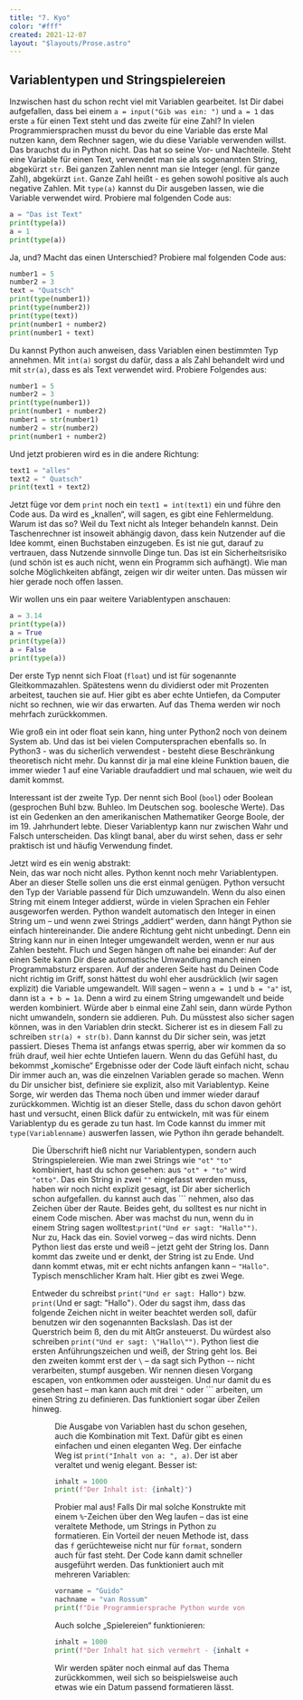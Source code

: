 ```yaml
---
title: "7. Kyo"
color: "#fff"
created: 2021-12-07
layout: "$layouts/Prose.astro"
---
```



## Variablentypen und Stringspielereien

Inzwischen hast du schon recht viel mit Variablen gearbeitet. Ist Dir dabei aufgefallen, dass bei einem
`a = input("Gib was ein: ")` und `a = 1` das erste `a` für einen Text steht und das zweite für eine Zahl? In vielen
Programmiersprachen musst du bevor du eine Variable das erste Mal nutzen kann, dem Rechner sagen, wie du diese Variable
verwenden willst. Das brauchst du in Python nicht. Das hat so seine Vor- und Nachteile. Steht eine Variable für einen
Text, verwendet man sie als sogenannten String, abgekürzt `str`. Bei ganzen Zahlen nennt man sie Integer (engl. für
ganze Zahl), abgekürzt `int`. Ganze Zahl heißt - es gehen sowohl positive als auch negative Zahlen. Mit `type(a)` kannst
du Dir ausgeben lassen, wie die Variable verwendet wird. Probiere mal folgenden Code aus:

```python:print-types.py
a = "Das ist Text"
print(type(a))
a = 1
print(type(a))
```

Ja, und? Macht das einen Unterschied? Probiere mal folgenden Code aus:

```python:explore-types.py
number1 = 5
number2 = 3
text = "Quatsch"
print(type(number1))
print(type(number2))
print(type(text))
print(number1 + number2)
print(number1 + text)
```

Du kannst Python auch anweisen, dass Variablen einen bestimmten Typ annehmen. Mit `int(a)` sorgst du dafür, dass a als
Zahl behandelt wird und mit `str(a)`, dass es als Text verwendet wird. Probiere Folgendes aus:

```python:explore-types.py
number1 = 5
number2 = 3
print(type(number1))
print(number1 + number2)
number1 = str(number1)
number2 = str(number2)
print(number1 + number2)
```

Und jetzt probieren wird es in die andere Richtung:

```python:explore-types.py
text1 = "alles"
text2 = " Quatsch"
print(text1 + text2)
```

Jetzt füge vor dem `print` noch ein `text1 = int(text1)` ein und führe den Code aus. Da wird es „knallen“, will sagen,
es gibt eine Fehlermeldung. Warum ist das so? Weil du Text nicht als Integer behandeln kannst. Dein Taschenrechner ist
insoweit abhängig davon, dass kein Nutzender auf die Idee kommt, einen Buchstaben einzugeben. Es ist nie gut, darauf zu
vertrauen, dass Nutzende sinnvolle Dinge tun. Das ist ein Sicherheitsrisiko (und schön ist es auch nicht, wenn ein
Programm sich aufhängt). Wie man solche Möglichkeiten abfängt, zeigen wir dir weiter unten. Das müssen wir hier gerade
noch offen lassen.

Wir wollen uns ein paar weitere Variablentypen anschauen:

```python:explore-types.py
a = 3.14
print(type(a))
a = True
print(type(a))
a = False
print(type(a))
```

Der erste Typ nennt sich Float (`float`) und ist für sogenannte Gleitkommazahlen. Spätestens wenn du dividierst oder mit
Prozenten arbeitest, tauchen sie auf. Hier gibt es aber echte Untiefen, da Computer nicht so rechnen, wie wir das
erwarten. Auf das Thema werden wir noch mehrfach zurückkommen.

Wie groß ein int oder float sein kann, hing unter Python2 noch von deinem System ab. Und das ist bei vielen
Computersprachen ebenfalls so. In Python3 - was du sicherlich verwendest - besteht diese Beschränkung theoretisch nicht
mehr. Du kannst dir ja mal eine kleine Funktion bauen, die immer wieder 1 auf eine Variable draufaddiert und mal
schauen, wie weit du damit kommst.

Interessant ist der zweite Typ. Der nennt sich Bool (`bool`) oder Boolean (gesprochen Buhl bzw. Buhleo. Im Deutschen
sog. boolesche Werte). Das ist ein Gedenken an den amerikanischen Mathematiker George Boole, der im 19. Jahrhundert
lebte. Dieser Variablentyp kann nur zwischen Wahr und Falsch unterscheiden. Das klingt banal, aber du wirst sehen, dass
er sehr praktisch ist und häufig Verwendung findet.

Jetzt wird es ein wenig abstrakt:\
Nein, das war noch nicht alles. Python kennt noch mehr Variablentypen. Aber an dieser Stelle sollen uns die erst einmal genügen.
Python versucht den Typ der Variable passend für Dich umzuwandeln. Wenn du also einen String mit einem Integer addierst,
würde in vielen Sprachen ein Fehler ausgeworfen werden. Python wandelt automatisch den Integer in einen String um – und wenn
zwei Strings „addiert“ werden, dann hängt Python sie einfach hintereinander. Die andere Richtung geht nicht unbedingt. Denn
ein String kann nur in einen Integer umgewandelt werden, wenn er nur aus Zahlen besteht. Fluch und Segen hängen oft nahe
bei einander: Auf der einen Seite kann Dir diese automatische Umwandlung manch einen Programmabsturz ersparen. Auf der anderen
Seite hast du Deinen Code nicht richtig im Griff, sonst hättest du wohl eher ausdrücklich (wir sagen explizit) die Variable
umgewandelt. Will sagen – wenn `a = 1` und `b = "a"` ist, dann ist `a + b = 1a`. Denn a wird zu einem String umgewandelt
und beide werden kombiniert. Würde aber `b` einmal eine Zahl sein, dann würde Python nicht umwandeln, sondern sie addieren.
Puh. Du müsstest also sicher sagen können, was in den Variablen drin steckt. Sicherer ist es in diesem Fall zu schreiben
`str(a) + str(b)`. Dann kannst du Dir sicher sein, was jetzt passiert. Dieses Thema ist anfangs etwas sperrig, aber wir kommen
da so früh drauf, weil hier echte Untiefen lauern. Wenn du das Gefühl hast, du bekommst „komische“ Ergebnisse oder der Code
läuft einfach nicht, schau Dir immer auch an, was die einzelnen Variablen gerade so machen. Wenn du Dir unsicher bist, definiere
sie explizit, also mit Variablentyp. Keine Sorge, wir werden das Thema noch üben und immer wieder darauf zurückkommen. Wichtig
ist an dieser Stelle, dass du schon davon gehört hast und versucht, einen Blick dafür zu entwickeln, mit was für einem Variablentyp
du es gerade zu tun hast. Im Code kannst du immer mit `type(Variablenname)` auswerfen lassen, wie Python ihn gerade behandelt.

<Figure
  src="/images/kyo-7/SolarpanelBp_a.jpeg"
  alt="Solarzellen
 werden mittels Lötbändchen zu Strängen,<br> den sogeannten Strings verbunden"
/>

Die Überschrift hieß nicht nur Variablentypen, sondern auch Stringspielereien. Wie man zwei Strings wie `"ot"` `"to"`
kombiniert, hast du schon gesehen: aus `"ot" + "to"` wird `"otto"`. Das ein String in zwei `""` eingefasst werden muss,
haben wir noch nicht explizit gesagt, ist Dir aber sicherlich schon aufgefallen. du kannst auch das \`\`\` nehmen, also
das Zeichen über der Raute. Beides geht, du solltest es nur nicht in einem Code mischen. Aber was machst du nun, wenn du
in einem String sagen wolltest:`print("Und er sagt: "Hallo"")`. Nur zu, Hack das ein. Soviel vorweg – das wird nichts.
Denn Python liest das erste und weiß – jetzt geht der String los. Dann kommt das zweite und er denkt, der String ist zu
Ende. Und dann kommt etwas, mit er echt nichts anfangen kann – `"Hallo"`. Typisch menschlicher Kram halt. Hier gibt es
zwei Wege.

Entweder du schreibst `print("Und er sagt: `Hallo`")` bzw. `print(`Und er sagt: "Hallo"`)`. Oder du sagst ihm, dass das
folgende Zeichen nicht in weiter beachtet werden soll, dafür benutzen wir den sogenannten Backslash. Das ist der
Querstrich beim ß, den du mit AltGr ansteuerst. Du würdest also schreiben `print("Und er sagt: \"Hallo\"")`. Python
liest die ersten Anführungszeichen und weiß, der String geht los. Bei den zweiten kommt erst der `\` – da sagt sich
Python -- nicht verarbeiten, stumpf ausgeben. Wir nennen diesen Vorgang escapen, von entkommen oder aussteigen. Und nur
damit du es gesehen hast – man kann auch mit drei `"` oder ``` arbeiten, um einen String zu definieren. Das funktioniert
sogar über Zeilen hinweg.

<Figure
  src="/images/kyo-7/Python_string_int.jpg"
  alt="Dieses Meme solltest du jetz nachvollziehen können."
/>

Die Ausgabe von Variablen hast du schon gesehen, auch die Kombination mit Text. Dafür gibt es einen einfachen und einen
eleganten Weg. Der einfache Weg ist `print("Inhalt von a: ", a)`. Der ist aber veraltet und wenig elegant. Besser ist:

```python
inhalt = 1000
print(f"Der Inhalt ist: {inhalt}")
```

Probier mal aus! Falls Dir mal solche Konstrukte mit einem `%`-Zeichen über den Weg laufen – das ist eine veraltete
Methode, um Strings in Python zu formatieren. Ein Vorteil der neuen Methode ist, dass das `f` gerüchteweise nicht nur
für `format`, sondern auch für fast steht. Der Code kann damit schneller ausgeführt werden. Das funktioniert auch mit
mehreren Variablen:

```python
vorname = "Guido"
nachname = "van Rossum"
print(f"Die Programmiersprache Python wurde von {vorname} {nachname} erfunden.")
```

Auch solche „Spielereien“ funktionieren:

```python
inhalt = 1000
print(f"Der Inhalt hat sich vermehrt - {inhalt + 100}")
```

Wir werden später noch einmal auf das Thema zurückkommen, weil sich so beispielsweise auch etwas wie ein Datum passend
formatieren lässt.
